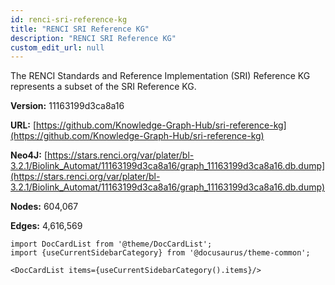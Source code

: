 ```yaml
---
id: renci-sri-reference-kg
title: "RENCI SRI Reference KG"
description: "RENCI SRI Reference KG"
custom_edit_url: null
---
```





The RENCI Standards and Reference Implementation (SRI) Reference KG represents a subset of the SRI Reference KG.

**Version:** 11163199d3ca8a16

**URL:** [https://github.com/Knowledge-Graph-Hub/sri-reference-kg](https://github.com/Knowledge-Graph-Hub/sri-reference-kg)

**Neo4J:** [https://stars.renci.org/var/plater/bl-3.2.1/Biolink_Automat/11163199d3ca8a16/graph_11163199d3ca8a16.db.dump](https://stars.renci.org/var/plater/bl-3.2.1/Biolink_Automat/11163199d3ca8a16/graph_11163199d3ca8a16.db.dump)

**Nodes:** 604,067

**Edges:** 4,616,569





```mdx-code-block
import DocCardList from '@theme/DocCardList';
import {useCurrentSidebarCategory} from '@docusaurus/theme-common';

<DocCardList items={useCurrentSidebarCategory().items}/>
```
      